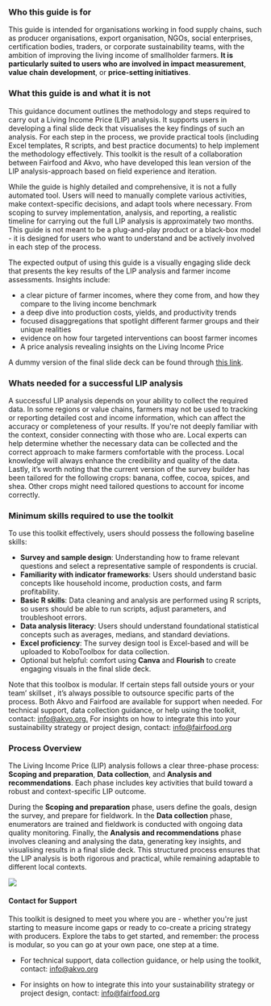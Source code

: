 
### Who this guide is for

This guide is intended for organisations working in food supply chains, such as producer organisations, export organisation,  NGOs, social enterprises, certification bodies, traders, or corporate sustainability teams, with the ambition of improving the living income of smallholder farmers. **It is particularly suited to users who are involved in impact measurement**, **value** **chain** **development**, or **price-setting initiatives**.


### What this guide is and what it is not

This guidance document outlines the methodology and steps required to carry out a Living Income Price (LIP) analysis. It supports users in developing a final slide deck that visualises the key findings of such an analysis. For each step in the process, we provide practical tools (including Excel templates, R scripts, and best practice documents) to help implement the methodology effectively. This toolkit is the result of a collaboration between Fairfood and Akvo, who have developed this lean version of the LIP analysis-approach based on field experience and iteration.

While the guide is highly detailed and comprehensive, it is not a fully automated tool. Users will need to manually complete various activities, make context-specific decisions, and adapt tools where necessary. From scoping to survey implementation, analysis, and reporting, a realistic timeline for carrying out the full LIP analysis is approximately two months. This guide is not meant to be a plug-and-play product or a black-box model \- it is designed for users who want to understand and be actively involved in each step of the process.

The expected output of using this guide is a visually engaging slide deck that presents the key results of the LIP analysis and farmer income assessments. Insights include:

* a clear picture of farmer incomes, where they come from, and how they compare to the living income benchmark  
* a deep dive into production costs, yields, and productivity trends  
* focused disaggregations that spotlight different farmer groups and their unique realities  
* evidence on how four targeted interventions can boost farmer incomes  
* A price analysis revealing insights on the Living Income Price

A dummy version of the final slide deck can be found through [this link](https://www.canva.com/design/DAGrh9dXcSI/2vv1AffYwVKIFCvsHiqzUQ/view?utm_content=DAGrh9dXcSI&utm_campaign=designshare&utm_medium=link2&utm_source=uniquelinks&utlId=hc9ee034d3c).

### Whats needed for a successful LIP analysis

A successful LIP analysis depends on your ability to collect the required data. In some regions or value chains, farmers may not be used to tracking or reporting detailed cost and income information, which can affect the accuracy or completeness of your results. If you're not deeply familiar with the context, consider connecting with those who are. Local experts can help determine whether the necessary data can be collected and the correct approach to make farmers comfortable with the process. Local knowledge will always enhance the credibility and quality of the data. Lastly, it’s worth noting that the current version of the survey builder has been tailored for the following crops: banana, coffee, cocoa, spices, and shea. Other crops might need tailored questions to account for income correctly. 

### Minimum skills required to use the toolkit

To use this toolkit effectively, users should possess the following baseline skills:

* **Survey and sample design**: Understanding how to frame relevant questions and select a representative sample of respondents is crucial.  
* **Familiarity with indicator frameworks**: Users should understand basic concepts like household income, production costs, and farm profitability.  
* **Basic R skills**: Data cleaning and analysis are performed using R scripts, so users should be able to run scripts, adjust parameters, and troubleshoot errors.  
* **Data analysis literacy**: Users should understand foundational statistical concepts such as averages, medians, and standard deviations.  
* **Excel proficiency**: The survey design tool is Excel-based and will be uploaded to KoboToolbox for data collection.  
* Optional but helpful: comfort using **Canva** and **Flourish** to create engaging visuals in the final slide deck.

Note that this toolbox is modular. If certain steps fall outside yours or your team’ skillset , it’s always possible to outsource specific parts of the process. Both Akvo and Fairfood are available for support when needed. For technical support, data collection guidance, or help using the toolkit, contact: [info@akvo.org.](mailto:info@akvo.org) For insights on how to integrate this into your sustainability strategy or project design, contact: [info@fairfood.org](mailto:info@fairfood.org) 

### Process Overview

The Living Income Price (LIP) analysis follows a clear three-phase process: **Scoping and preparation**, **Data collection**, and **Analysis and recommendations**. Each phase includes key activities that build toward a robust and context-specific LIP outcome. 

During the **Scoping and preparation** phase, users define the goals, design the survey, and prepare for fieldwork. In the **Data collection** phase, enumerators are trained and fieldwork is conducted with ongoing data quality monitoring. Finally, the **Analysis and recommendations** phase involves cleaning and analysing the data, generating key insights, and visualising results in a final slide deck. This structured process ensures that the LIP analysis is both rigorous and practical, while remaining adaptable to different local contexts.

<img src="/images/process-overview.png"/>


#### Contact for Support

This toolkit is designed to meet you where you are \- whether you're just starting to measure income gaps or ready to co-create a pricing strategy with producers. Explore the tabs to get started, and remember: the process is modular, so you can go at your own pace, one step at a time.

* For technical support, data collection guidance, or help using the toolkit, contact: [info@akvo.org](mailto:info@akvo.org)

* For insights on how to integrate this into your sustainability strategy or project design, contact: [info@fairfood.org](mailto:info@fairfood.org) 